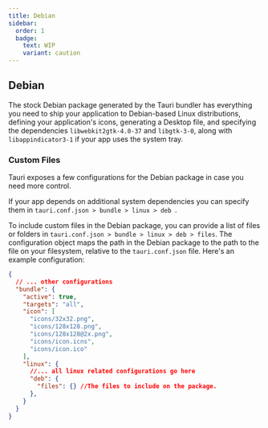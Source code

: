 ```yaml
---
title: Debian
sidebar:
  order: 1
  badge:
    text: WIP
    variant: caution
---
```




## Debian

The stock Debian package generated by the Tauri bundler has everything you need to ship your application to Debian-based Linux distributions, defining your application's icons, generating a Desktop file, and specifying the dependencies `libwebkit2gtk-4.0-37` and `libgtk-3-0`, along with `libappindicator3-1` if your app uses the system tray.

### Custom Files

Tauri exposes a few configurations for the Debian package in case you need more control.

If your app depends on additional system dependencies you can specify them in `tauri.conf.json > bundle > linux > deb `.

To include custom files in the Debian package, you can provide a list of files or folders in `tauri.conf.json > bundle > linux > deb > files`. The configuration object maps the path in the Debian package to the path to the file on your filesystem, relative to the `tauri.conf.json` file. Here's an example configuration:

```json
{
  // ... other configurations 
  "bundle": {
    "active": true,
    "targets": "all",
    "icon": [
      "icons/32x32.png",
      "icons/128x128.png",
      "icons/128x128@2x.png",
      "icons/icon.icns",
      "icons/icon.ico"
    ],
    "linux": {
      //... all linux related configurations go here 
      "deb": {
        "files": {} //The files to include on the package.
      },
    }
  }
}

```
<Stub />
